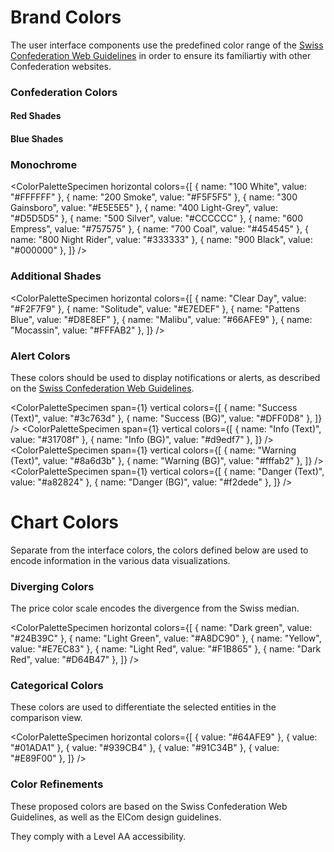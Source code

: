 # Brand Colors

The user interface components use the predefined color range of the [Swiss Confederation Web Guidelines](https://swiss.github.io/styleguide/en/general.html#02-general-02-colors) in order to ensure its familiartiy with other Confederation websites.

### Confederation Colors

#### Red Shades

<ColorSpecimen name="Venetian Red" value="#DC0018" span={2} />
<ColorSpecimen name="Red" value="#F7001D" span={2} />

#### Blue Shades

<ColorSpecimen name="Cerulean" value="#006699" span={2} />
<ColorSpecimen name="Cerulean (Hover)" value="#005580" span={2} />

### Monochrome

<ColorPaletteSpecimen
  horizontal
  colors={[
    { name: "100 White", value: "#FFFFFF" },
    { name: "200 Smoke", value: "#F5F5F5" },
    { name: "300 Gainsboro", value: "#E5E5E5" },
    { name: "400 Light-Grey", value: "#D5D5D5" },
    { name: "500 Silver", value: "#CCCCCC" },
    { name: "600 Empress", value: "#757575" },
    { name: "700 Coal", value: "#454545" },
    { name: "800 Night Rider", value: "#333333" },
    { name: "900 Black", value: "#000000" },
  ]}
/>

### Additional Shades

<ColorPaletteSpecimen
  horizontal
  colors={[
    { name: "Clear Day", value: "#F2F7F9" },
    { name: "Solitude", value: "#E7EDEF" },
    { name: "Pattens Blue", value: "#D8E8EF" },
    { name: "Malibu", value: "#66AFE9" },
    { name: "Mocassin", value: "#FFFAB2" },
  ]}
/>

### Alert Colors

These colors should be used to display notifications or alerts, as described on the [Swiss Confederation Web Guidelines](https://swiss.github.io/styleguide/en/widgets.html).

<ColorPaletteSpecimen
  span={1}
  vertical
  colors={[
    { name: "Success (Text)", value: "#3c763d" },
    { name: "Success (BG)", value: "#DFF0D8" },
  ]}
/>
<ColorPaletteSpecimen
  span={1}
  vertical
  colors={[
    { name: "Info (Text)", value: "#31708f" },
    { name: "Info (BG)", value: "#d9edf7" },
  ]}
/>
<ColorPaletteSpecimen
  span={1}
  vertical
  colors={[
    { name: "Warning (Text)", value: "#8a6d3b" },
    { name: "Warning (BG)", value: "#fffab2" },
  ]}
/>
<ColorPaletteSpecimen
  span={1}
  vertical
  colors={[
    { name: "Danger (Text)", value: "#a82824" },
    { name: "Danger (BG)", value: "#f2dede" },
  ]}
/>

# Chart Colors

Separate from the interface colors, the colors defined below are used to encode information in the various data visualizations.

### Diverging Colors

The price color scale encodes the divergence from the Swiss median.

<ColorPaletteSpecimen
  horizontal
  colors={[
    { name: "Dark green", value: "#24B39C" },
    { name: "Light Green", value: "#A8DC90" },
    { name: "Yellow", value: "#E7EC83" },
    { name: "Light Red", value: "#F1B865" },
    { name: "Dark Red", value: "#D64B47" },
  ]}
/>

### Categorical Colors

These colors are used to differentiate the selected entities in the comparison view.

<ColorPaletteSpecimen
  horizontal
  colors={[
    { value: "#64AFE9" },
    { value: "#01ADA1" },
    { value: "#939CB4" },
    { value: "#91C34B" },
    { value: "#E89F00" },
  ]}
/>

### Color Refinements

These proposed colors are based on the Swiss Confederation Web Guidelines, as well as the ElCom design guidelines.

They comply with a Level AA accessibility.

<ImageSpecimen src="./docs/styleguide/styleguide_colors.png" plain />
